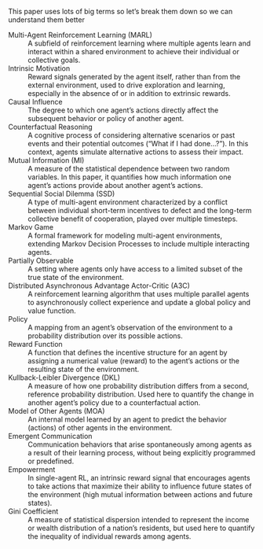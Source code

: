 This paper uses lots of big terms so let's break them down so we can understand them better

Multi-Agent Reinforcement Learning (MARL)
: A subfield of reinforcement learning where multiple agents learn and interact within a shared environment to achieve their individual or collective goals.

Intrinsic Motivation
: Reward signals generated by the agent itself, rather than from the external environment, used to drive exploration and learning, especially in the absence of or in addition to extrinsic rewards.

Causal Influence
: The degree to which one agent's actions directly affect the subsequent behavior or policy of another agent.

Counterfactual Reasoning
: A cognitive process of considering alternative scenarios or past events and their potential outcomes ("What if I had done...?"). In this context, agents simulate alternative actions to assess their impact.

Mutual Information (MI)
: A measure of the statistical dependence between two random variables. In this paper, it quantifies how much information one agent's actions provide about another agent's actions.

Sequential Social Dilemma (SSD)
: A type of multi-agent environment characterized by a conflict between individual short-term incentives to defect and the long-term collective benefit of cooperation, played over multiple timesteps.

Markov Game
: A formal framework for modeling multi-agent environments, extending Markov Decision Processes to include multiple interacting agents.

Partially Observable
: A setting where agents only have access to a limited subset of the true state of the environment.

Distributed Asynchronous Advantage Actor-Critic (A3C)
: A reinforcement learning algorithm that uses multiple parallel agents to asynchronously collect experience and update a global policy and value function.

Policy
: A mapping from an agent's observation of the environment to a probability distribution over its possible actions.

Reward Function
: A function that defines the incentive structure for an agent by assigning a numerical value (reward) to the agent's actions or the resulting state of the environment.

Kullback-Leibler Divergence (DKL)
: A measure of how one probability distribution differs from a second, reference probability distribution. Used here to quantify the change in another agent's policy due to a counterfactual action.

Model of Other Agents (MOA)
: An internal model learned by an agent to predict the behavior (actions) of other agents in the environment.

Emergent Communication
: Communication behaviors that arise spontaneously among agents as a result of their learning process, without being explicitly programmed or predefined.

Empowerment
: In single-agent RL, an intrinsic reward signal that encourages agents to take actions that maximize their ability to influence future states of the environment (high mutual information between actions and future states).

Gini Coefficient
: A measure of statistical dispersion intended to represent the income or wealth distribution of a nation's residents, but used here to quantify the inequality of individual rewards among agents.

